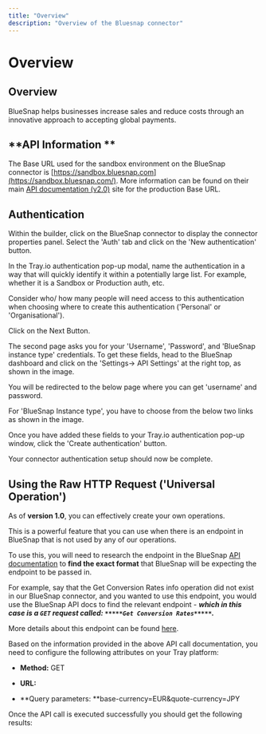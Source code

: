 ```yaml
---
title: "Overview"
description: "Overview of the Bluesnap connector"
---
```


# Overview

## Overview

BlueSnap helps businesses increase sales and reduce costs through an innovative approach to accepting global payments. 

## **API Information **

The Base URL used for the sandbox environment on the BlueSnap connector is [https://sandbox.bluesnap.com](https://sandbox.bluesnap.com/). More information can be found on their main [API documentation (v2.0)](https://developers.bluesnap.com/docs) site for the production Base URL.

## Authentication

Within the builder, click on the BlueSnap connector to display the connector properties panel. Select the 'Auth' tab and click on the 'New authentication' button.

In the Tray.io authentication pop-up modal, name the authentication in a way that will quickly identify it within a potentially large list. For example, whether it is a Sandbox or Production auth, etc.

Consider who/ how many people will need access to this authentication when choosing where to create this authentication ('Personal' or 'Organisational').

 Click on the Next Button.

The second page asks you for your 'Username',  'Password', and 'BlueSnap instance type' credentials. To get these fields, head to the BlueSnap dashboard and click on the 'Settings-> API Settings' at the right top, as shown in the image. 

You will be redirected to the below page where you can get 'username' and password.

For 'BlueSnap Instance type', you have to choose from the below two links as shown in the image. 

 Once you have added these fields to your Tray.io authentication pop-up window, click the 'Create authentication' button. 

Your connector authentication setup should now be complete.

## Using the Raw HTTP Request ('Universal Operation')

As of **version 1.0**, you can effectively create your own operations.

This is a powerful feature that you can use when there is an endpoint in BlueSnap that is not used by any of our operations.

To use this, you will need to research the endpoint in the BlueSnap [API documentation](https://developers.bluesnap.com/docs) to **find the exact format** that BlueSnap will be expecting the endpoint to be passed in.

For example, say that the Get Conversion Rates info operation did not exist in our BlueSnap connector, and you wanted to use this endpoint, you would use the BlueSnap API docs to find the relevant endpoint - ***which in this case is a `GET` request called: `*****Get Conversion Rates*****`.***

More details about this endpoint can be found [here](https://developers.bluesnap.com/v8976-Tools/docs/get-conversion-rates).

Based on the information provided in the above API call documentation, you need to configure the following attributes on your Tray platform:

- **Method:** GET
- **URL:**

- **Query parameters:  **base-currency=EUR&quote-currency=JPY

Once the API call is executed successfully you should get the following results:
